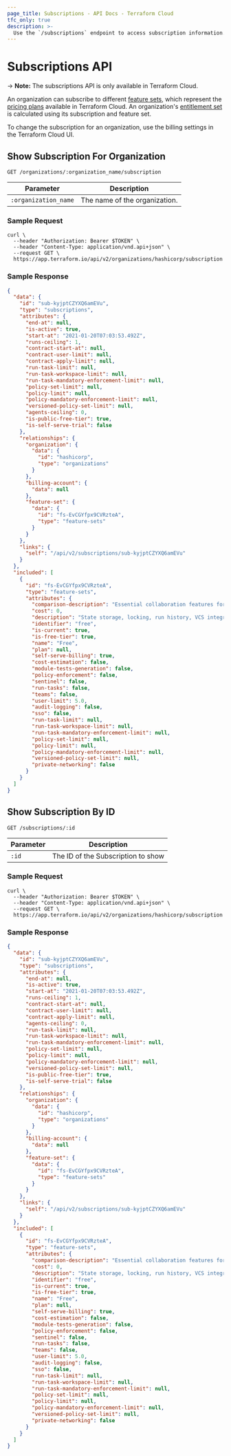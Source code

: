 ```yaml
---
page_title: Subscriptions - API Docs - Terraform Cloud
tfc_only: true
description: >-
  Use the `/subscriptions` endpoint to access subscription information. Get an organization's subscription, and access a subscription by ID using the HTTP API.
---
```


[200]: https://developer.mozilla.org/en-US/docs/Web/HTTP/Status/200

[201]: https://developer.mozilla.org/en-US/docs/Web/HTTP/Status/201

[202]: https://developer.mozilla.org/en-US/docs/Web/HTTP/Status/202

[204]: https://developer.mozilla.org/en-US/docs/Web/HTTP/Status/204

[400]: https://developer.mozilla.org/en-US/docs/Web/HTTP/Status/400

[401]: https://developer.mozilla.org/en-US/docs/Web/HTTP/Status/401

[403]: https://developer.mozilla.org/en-US/docs/Web/HTTP/Status/403

[404]: https://developer.mozilla.org/en-US/docs/Web/HTTP/Status/404

[409]: https://developer.mozilla.org/en-US/docs/Web/HTTP/Status/409

[412]: https://developer.mozilla.org/en-US/docs/Web/HTTP/Status/412

[422]: https://developer.mozilla.org/en-US/docs/Web/HTTP/Status/422

[429]: https://developer.mozilla.org/en-US/docs/Web/HTTP/Status/429

[500]: https://developer.mozilla.org/en-US/docs/Web/HTTP/Status/500

[504]: https://developer.mozilla.org/en-US/docs/Web/HTTP/Status/504

[JSON API document]: /terraform/cloud-docs/api-docs#json-api-documents

[JSON API error object]: https://jsonapi.org/format/#error-objects

# Subscriptions API

-> **Note:** The subscriptions API is only available in Terraform Cloud.

An organization can subscribe to different [feature sets](/terraform/cloud-docs/api-docs/feature-sets), which represent the [pricing plans](/terraform/cloud-docs/overview) available in Terraform Cloud. An organization's [entitlement set](/terraform/cloud-docs/api-docs#feature-entitlements) is calculated using its subscription and feature set.

To change the subscription for an organization, use the billing settings in the Terraform Cloud UI.

## Show Subscription For Organization

`GET /organizations/:organization_name/subscription`

| Parameter            | Description                   |
| -------------------- | ----------------------------- |
| `:organization_name` | The name of the organization. |

### Sample Request

```shell
curl \
  --header "Authorization: Bearer $TOKEN" \
  --header "Content-Type: application/vnd.api+json" \
  --request GET \
  https://app.terraform.io/api/v2/organizations/hashicorp/subscription
```

### Sample Response

```json
{
  "data": {
    "id": "sub-kyjptCZYXQ6amEVu",
    "type": "subscriptions",
    "attributes": {
      "end-at": null,
      "is-active": true,
      "start-at": "2021-01-20T07:03:53.492Z",
      "runs-ceiling": 1,
      "contract-start-at": null,
      "contract-user-limit": null,
      "contract-apply-limit": null,
      "run-task-limit": null,
      "run-task-workspace-limit": null,
      "run-task-mandatory-enforcement-limit": null,
      "policy-set-limit": null,
      "policy-limit": null,
      "policy-mandatory-enforcement-limit": null,
      "versioned-policy-set-limit": null,
      "agents-ceiling": 0,
      "is-public-free-tier": true,
      "is-self-serve-trial": false
    },
    "relationships": {
      "organization": {
        "data": {
          "id": "hashicorp",
          "type": "organizations"
        }
      },
      "billing-account": {
        "data": null
      },
      "feature-set": {
        "data": {
          "id": "fs-EvCGYfpx9CVRzteA",
          "type": "feature-sets"
        }
      }
    },
    "links": {
      "self": "/api/v2/subscriptions/sub-kyjptCZYXQ6amEVu"
    }
  },
  "included": [
    {
      "id": "fs-EvCGYfpx9CVRzteA",
      "type": "feature-sets",
      "attributes": {
        "comparison-description": "Essential collaboration features for practitioners and small teams.",
        "cost": 0,
        "description": "State storage, locking, run history, VCS integration, private module registry, and remote operations",
        "identifier": "free",
        "is-current": true,
        "is-free-tier": true,
        "name": "Free",
        "plan": null,
        "self-serve-billing": true,
        "cost-estimation": false,
        "module-tests-generation": false,
        "policy-enforcement": false,
        "sentinel": false,
        "run-tasks": false,
        "teams": false,
        "user-limit": 5.0,
        "audit-logging": false,
        "sso": false,
        "run-task-limit": null,
        "run-task-workspace-limit": null,
        "run-task-mandatory-enforcement-limit": null,
        "policy-set-limit": null,
        "policy-limit": null,
        "policy-mandatory-enforcement-limit": null,
        "versioned-policy-set-limit": null,
        "private-networking": false
      }
    }
  ]
}
```

## Show Subscription By ID

`GET /subscriptions/:id`

| Parameter | Description                        |
| --------- | ---------------------------------- |
| `:id`     | The ID of the Subscription to show |

### Sample Request

```shell
curl \
  --header "Authorization: Bearer $TOKEN" \
  --header "Content-Type: application/vnd.api+json" \
  --request GET \
  https://app.terraform.io/api/v2/organizations/hashicorp/subscription
```

### Sample Response

```json
{
  "data": {
    "id": "sub-kyjptCZYXQ6amEVu",
    "type": "subscriptions",
    "attributes": {
      "end-at": null,
      "is-active": true,
      "start-at": "2021-01-20T07:03:53.492Z",
      "runs-ceiling": 1,
      "contract-start-at": null,
      "contract-user-limit": null,
      "contract-apply-limit": null,
      "agents-ceiling": 0,
      "run-task-limit": null,
      "run-task-workspace-limit": null,
      "run-task-mandatory-enforcement-limit": null,
      "policy-set-limit": null,
      "policy-limit": null,
      "policy-mandatory-enforcement-limit": null,
      "versioned-policy-set-limit": null,
      "is-public-free-tier": true,
      "is-self-serve-trial": false
    },
    "relationships": {
      "organization": {
        "data": {
          "id": "hashicorp",
          "type": "organizations"
        }
      },
      "billing-account": {
        "data": null
      },
      "feature-set": {
        "data": {
          "id": "fs-EvCGYfpx9CVRzteA",
          "type": "feature-sets"
        }
      }
    },
    "links": {
      "self": "/api/v2/subscriptions/sub-kyjptCZYXQ6amEVu"
    }
  },
  "included": [
    {
      "id": "fs-EvCGYfpx9CVRzteA",
      "type": "feature-sets",
      "attributes": {
        "comparison-description": "Essential collaboration features for practitioners and small teams.",
        "cost": 0,
        "description": "State storage, locking, run history, VCS integration, private module registry, and remote operations",
        "identifier": "free",
        "is-current": true,
        "is-free-tier": true,
        "name": "Free",
        "plan": null,
        "self-serve-billing": true,
        "cost-estimation": false,
        "module-tests-generation": false,
        "policy-enforcement": false,
        "sentinel": false,
        "run-tasks": false,
        "teams": false,
        "user-limit": 5.0,
        "audit-logging": false,
        "sso": false,
        "run-task-limit": null,
        "run-task-workspace-limit": null,
        "run-task-mandatory-enforcement-limit": null,
        "policy-set-limit": null,
        "policy-limit": null,
        "policy-mandatory-enforcement-limit": null,
        "versioned-policy-set-limit": null,
        "private-networking": false
      }
    }
  ]
}
```
